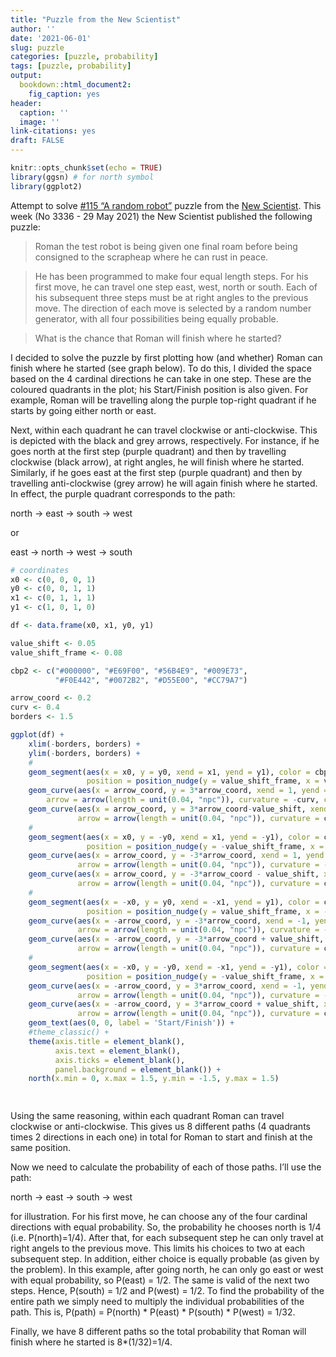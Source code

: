 ```yaml
---
title: "Puzzle from the New Scientist"
author: ''
date: '2021-06-01'
slug: puzzle
categories: [puzzle, probability]
tags: [puzzle, probability]
output: 
  bookdown::html_document2: 
    fig_caption: yes
header:
  caption: ''
  image: ''
link-citations: yes
draft: FALSE
---
```


```r
knitr::opts_chunk$set(echo = TRUE)
library(ggsn) # for north symbol
library(ggplot2)
```

Attempt to solve [#115 "A random robot"](https://www.newscientist.com/article/mg25033361-300-puzzle-115-can-you-work-out-where-roman-the-robot-will-end-up/) puzzle from the [New Scientist](https://www.newscientist.com/). This week (No 3336 - 29 May 2021) the New Scientist published the following puzzle: 

> Roman the test robot is being given one final roam before being consigned to the scrapheap where he can rust in peace.

> He has been programmed to make four equal length steps. For his first move, he can travel one step east, west, north or south. Each of his subsequent three steps must be at right angles to the previous move. The direction of each move is selected by a random number generator, with all four possibilities being equally probable.

> What is the chance that Roman will finish where he started?

I decided to solve the puzzle by first plotting how (and whether) Roman can finish where he started (see graph below). To do this, I divided the space based on the 4 cardinal directions he can take in one step.
These are the coloured quadrants in the plot; his Start/Finish position is also given. For example, Roman will be travelling along the purple top-right quadrant if he starts by going either north or east. 

Next, within each quadrant he can travel clockwise or anti-clockwise. This is depicted with the black and grey arrows, respectively. For instance, if he goes north at the first step (purple quadrant) and then by travelling clockwise (black arrow), at right angles,  he will finish where he started. Similarly, if he goes east at the first step (purple quadrant) and then by travelling anti-clockwise (grey arrow) he will again finish where he started. In effect, the purple quadrant corresponds to the path: 

north -> east -> south -> west 

or 

east -> north -> west -> south  

```r
# coordinates
x0 <- c(0, 0, 0, 1)
y0 <- c(0, 0, 1, 1)
x1 <- c(0, 1, 1, 1)
y1 <- c(1, 0, 1, 0)

df <- data.frame(x0, x1, y0, y1)

value_shift <- 0.05
value_shift_frame <- 0.08

cbp2 <- c("#000000", "#E69F00", "#56B4E9", "#009E73",
          "#F0E442", "#0072B2", "#D55E00", "#CC79A7")

arrow_coord <- 0.2
curv <- 0.4
borders <- 1.5

ggplot(df) +
    xlim(-borders, borders) +
    ylim(-borders, borders) +
    #
    geom_segment(aes(x = x0, y = y0, xend = x1, yend = y1), color = cbp2[8], linetype = 5,
                 position = position_nudge(y = value_shift_frame, x = value_shift_frame)) +
    geom_curve(aes(x = arrow_coord, y = 3*arrow_coord, xend = 1, yend = 3*arrow_coord),
        arrow = arrow(length = unit(0.04, "npc")), curvature = -curv, color = cbp2[1]) +
    geom_curve(aes(x = arrow_coord, y = 3*arrow_coord-value_shift, xend = 1, yend = 3*arrow_coord - value_shift),
               arrow = arrow(length = unit(0.04, "npc")), curvature = curv, color = "darkgrey") +
    #
    geom_segment(aes(x = x0, y = -y0, xend = x1, yend = -y1), color = cbp2[2], linetype = 5, 
                 position = position_nudge(y = -value_shift_frame, x = value_shift_frame)) +
    geom_curve(aes(x = arrow_coord, y = -3*arrow_coord, xend = 1, yend = -3*arrow_coord),
               arrow = arrow(length = unit(0.04, "npc")), curvature = -curv, color = cbp2[1]) +
    geom_curve(aes(x = arrow_coord, y = -3*arrow_coord - value_shift, xend = 1, yend = -3*arrow_coord - value_shift),
               arrow = arrow(length = unit(0.04, "npc")), curvature = curv, color = "darkgrey") +
    #
    geom_segment(aes(x = -x0, y = y0, xend = -x1, yend = y1), color = cbp2[3], linetype = 5,
                 position = position_nudge(y = value_shift_frame, x = -value_shift_frame)) +
    geom_curve(aes(x = -arrow_coord, y = -3*arrow_coord, xend = -1, yend = -3*arrow_coord),
               arrow = arrow(length = unit(0.04, "npc")), curvature = -curv, color = cbp2[1]) +
    geom_curve(aes(x = -arrow_coord, y = -3*arrow_coord + value_shift, xend = -1, yend = -3*arrow_coord + value_shift),
               arrow = arrow(length = unit(0.04, "npc")), curvature = curv, color = "darkgrey") +
    #
    geom_segment(aes(x = -x0, y = -y0, xend = -x1, yend = -y1), color = cbp2[4], linetype = 5,
                 position = position_nudge(y = -value_shift_frame, x = -value_shift_frame)) +
    geom_curve(aes(x = -arrow_coord, y = 3*arrow_coord, xend = -1, yend = 3*arrow_coord),
               arrow = arrow(length = unit(0.04, "npc")), curvature = -curv, color = cbp2[1]) +
    geom_curve(aes(x = -arrow_coord, y = 3*arrow_coord + value_shift, xend = -1, yend = 3*arrow_coord + value_shift),
               arrow = arrow(length = unit(0.04, "npc")), curvature = curv, color = "darkgrey") +
    geom_text(aes(0, 0, label = 'Start/Finish')) +
    #theme_classic() +
    theme(axis.title = element_blank(),
          axis.text = element_blank(),
          axis.ticks = element_blank(),
          panel.background = element_blank()) +
    north(x.min = 0, x.max = 1.5, y.min = -1.5, y.max = 1.5)

                 
```

Using the same reasoning, within each quadrant Roman can travel clockwise or anti-clockwise. This gives us 8 different paths (4 quadrants times 2 directions in each one) in total for Roman to start and finish at the same position. 

Now we need to calculate the probability of each of those paths. I'll use the 
path: 

north -> east -> south -> west 

for illustration. For his first move, he can choose any of the four cardinal directions with equal probability. So, the probability he chooses north is 1/4 (i.e. P(north)=1/4). After that, for each subsequent step he can only travel at right angels to the previous move. This limits his choices to two at each subsequent step. In addition, either choice is equally probable (as given by the problem). In this example, after going north, he can only go east or west with equal probability, so P(east) = 1/2. The same is valid of the next two steps. Hence, P(south) = 1/2 and P(west) = 1/2. To find the probability of the entire path we simply need to multiply the individual probabilities of the path. This is, P(path) = P(north) * P(east) * P(south) * P(west) = 1/32.

Finally, we have 8 different paths so the total probability that Roman will finish where he started is 8*(1/32)=1/4. 



